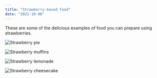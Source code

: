 ```yaml
---
title: "Strawberry-based Food"
date: "2021-10-08"
---
```


These are some of the delicious examples of food you can prepare using strawberries.

![Strawberry pie](./strawberry-pie.jpg)

![Strawberry muffins](./strawberry-muffins.jpg)

![Strawberry lemonade](./strawberry-lemonade.webp)

![Strawberry cheesecake](./strawberry-cheesecake.jpg)
